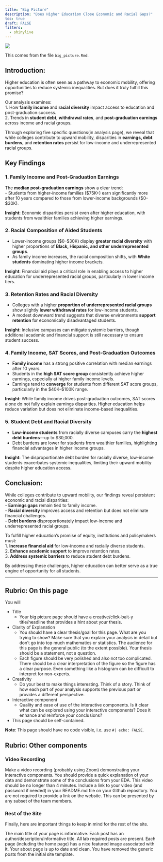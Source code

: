 ```yaml
---
title: "Big Picture"
description: "Does Higher Education Close Economic and Racial Gaps?"
toc: true
draft: FALSE
filters:
  - shinylive
---
```


![](images/bigpictureimage.jpg)

This comes from the file `big_picture.Rmd`.

## Introduction:  

Higher education is often seen as a pathway to economic mobility, offering opportunities to reduce systemic inequalities. But does it truly fulfill this promise?  

Our analysis examines:  
1. How **family income** and **racial diversity** impact access to education and post-graduation success.  
2. Trends in **student debt**, **withdrawal rates**, and **post-graduation earnings** across income and racial groups.  

Through exploring five specific questions(in analysis page), we reveal that while colleges contribute to upward mobility, disparities in **earnings, debt burdens**, and **retention rates** persist for low-income and underrepresented racial groups.


## Key Findings  

### 1. Family Income and Post-Graduation Earnings 
The **median post-graduation earnings** show a clear trend:  
- Students from higher-income families ($75K+) earn significantly more after 10 years compared to those from lower-income backgrounds ($0–$30K).  

**Insight**: Economic disparities persist even after higher education, with students from wealthier families achieving higher earnings.  


### 2. Racial Composition of Aided Students 
- Lower-income groups ($0–$30K) display **greater racial diversity** with higher proportions of **Black, Hispanic, and other underrepresented groups**.  
- As family income increases, the racial composition shifts, with **White students** dominating higher income brackets.  

**Insight**: Financial aid plays a critical role in enabling access to higher education for underrepresented racial groups, particularly in lower income tiers.  


### 3. Retention Rates and Racial Diversity  
- Colleges with a higher **proportion of underrepresented racial groups** show slightly **lower withdrawal rates** for low-income students.  
- A modest downward trend suggests that diverse environments **support retention** for economically disadvantaged students.  

**Insight**: Inclusive campuses can mitigate systemic barriers, though additional academic and financial support is still necessary to ensure student success.  


### 4. Family Income, SAT Scores, and Post-Graduation Outcomes  
- **Family income** has a strong positive correlation with median earnings after 10 years.  
- Students in the **high SAT score group** consistently achieve higher earnings, especially at higher family income levels.  
- Earnings tend to **converge** for students from different SAT score groups, particularly in the $40K–$100K range.  

**Insight**: While family income drives post-graduation outcomes, SAT scores alone do not fully explain earnings disparities. Higher education helps reduce variation but does not eliminate income-based inequalities.  


### 5. Student Debt and Racial Diversity  
- **Low-income students** from racially diverse campuses carry the **highest debt burdens**—up to $30,000.  
- Debt burdens are lower for students from wealthier families, highlighting financial advantages in higher income groups.  

**Insight**: The disproportionate debt burden for racially diverse, low-income students exacerbates systemic inequalities, limiting their upward mobility despite higher education access.  


## Conclusion:

While colleges contribute to upward mobility, our findings reveal persistent economic and racial disparities:  
- **Earnings gaps** remain tied to family income.  
- **Racial diversity** improves access and retention but does not eliminate financial challenges.  
- **Debt burdens** disproportionately impact low-income and underrepresented racial groups.  

To fulfill higher education’s promise of equity, institutions and policymakers must:  
1. **Increase financial aid** for low-income and racially diverse students.  
2. **Enhance academic support** to improve retention rates.  
3. **Address systemic barriers** to reduce student debt burdens.  

By addressing these challenges, higher education can better serve as a true engine of opportunity for all students.  


------------------------------------------------------------------------

## Rubric: On this page

You will

* Title
  * Your big picture page should have a creative/click-bait-y title/headline that provides a hint about your thesis.
* Clarity of Explanation
  * You should have a clear thesis/goal for this page. What are you trying to show? Make sure that you explain your analysis in detail but don't go into top much mathematics or statistics. The audience for this page is the general public (to the extent possible). Your thesis should be a statement, not a question.
  * Each figure should be very polished and also not too complicated. There should be a clear interpretation of the figure so the figure has a clear purpose. Even something like a histogram can be difficult to interpret for non-experts.
* Creativity
  * Do your best to make things interesting. Think of a story. Think of how each part of your analysis supports the previous part or provides a different perspective.
* Interactive component
  * Quality and ease of use of the interactive components.
Is it clear what can be explored using your interactive components?
Does it enhance and reinforce your conclusions?
* This page should be self-contained.
  
**Note**: This page should have no code visible, i.e. use `#| echo: FALSE`.  




## Rubric: Other components

### Video Recording

Make a video recording (probably using Zoom) demonstrating your interactive components.
You should provide a quick explanation of your data and demonstrate some of the conclusions from your EDA.
This video should be no longer than 4 minutes.
Include a link to your video (and password if needed) in your README.md file on your Github repository. You are not required to provide a link on the website.
This can be presented by any subset of the team members.


### Rest of the Site

Finally, here are important things to keep in mind for the rest of the site. 

The main title of your page is informative.
Each post has an author/description/informative title.
All lab required posts are present.
Each page (including the home page) has a nice featured image associated with it.
Your about page is up to date and clean.
You have removed the generic posts from the initial site template.
